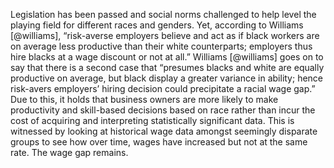 <!-- Introduction -->

Legislation has been passed and social norms challenged to help level the playing field for different races and genders.  Yet, according to Williams [@williams], “risk-averse employers believe and act as if black workers are on average less productive than their white counterparts; employers thus hire blacks at a wage discount or not at all.”  Williams [@williams] goes on to say that there is a second case that “presumes blacks and white are equally productive on average, but black display a greater variance in ability; hence risk-avers employers’ hiring decision could precipitate a racial wage gap.”   Due to this, it holds that business owners are more likely to make productivity and skill-based decisions based on race rather than incur the cost of acquiring and interpreting statistically significant data.  This is witnessed by looking at historical wage data amongst seemingly disparate groups to see how over time, wages have increased but not at the same rate.  The wage gap remains.